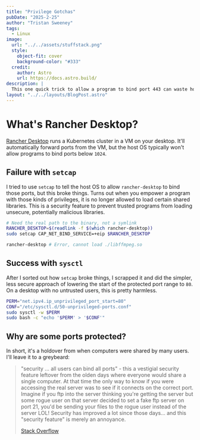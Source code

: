 ```yaml
---
title: "Privilege Gotchas"
pubDate: "2025-2-25"
author: "Tristan Sweeney"
tags:
  - Linux
image:
  url: "../../assets/stuffstack.png"
  style:
    object-fit: cover
    background-color: "#333"
  credit:
    author: Astro
    url: https://docs.astro.build/
description: |
  This one quick trick to allow a program to bind port 443 can waste hours of time!
layout: "../../layouts/BlogPost.astro"
---
```


# What's Rancher Desktop?

[Rancher Desktop](https://rancherdesktop.io/) runs a Kubernetes cluster in a VM on your desktop.
It'll automatically forward ports from the VM, but the host OS typically won't allow programs to
bind ports below `1024`.

## Failure with `setcap`

I tried to use `setcap` to tell the host OS to allow `rancher-desktop` to bind those ports, but this
broke things. Turns out when you empower a program with those kinds of privileges, it is no longer
allowed to load certain shared libraries. This is a security feature to prevent trusted programs from
loading unsecure, potentially malicious libraries.

```sh
# Need the real path to the binary, not a symlink
RANCHER_DESKTOP=$(readlink -f $(which rancher-desktop))
sudo setcap CAP_NET_BIND_SERVICE=+eip $RANCHER_DESKTOP

rancher-desktop # Error, cannot load ./libffmpeg.so
```

## Success with `sysctl`

After I sorted out how `setcap` broke things, I scrapped it and did the simpler, less secure approach
of lowering the start of the protected port range to `80`. On a desktop with no untrusted users,
this is pretty harmless.

```sh
PERM="net.ipv4.ip_unprivileged_port_start=80"
CONF="/etc/sysctl.d/50-unprivileged-ports.conf"
sudo sysctl -w $PERM
sudo bash -c "echo '$PERM' > '$CONF'"
```

## Why are some ports protected?

In short, it's a holdover from when computers were shared by many users. I'll leave it to a greybeard:

> "security ... all users can bind all ports" - this a vestigial security feature leftover from the
> olden days where everyone would share a single computer. At that time the only way to know if you
> were accessing the real server was to see if it connects on the correct port. Imagine if you ftp
> into the server thinking you're getting the server but some rogue user on that server decided to
> set a fake ftp server on port 21, you'd be sending your files to the rogue user instead of the
> server LOL! Security has improved a lot since those days... and this "security feature" is merely
> an annoyance.
>
> [Stack Overflow](https://superuser.com/questions/710253/allow-non-root-process-to-bind-to-port-80-and-443#comment2860957_1482188)
